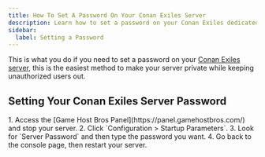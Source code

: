 ```yaml
---
title: How To Set A Password On Your Conan Exiles Server
description: Learn how to set a password on your Conan Exiles dedicated server.
sidebar:
  label: Setting a Password
---
```


This is what you do if you need to set a password on your [Conan Exiles server](https://www.gamehostbros.com/conan-exiles-server-hosting/), this is the easiest method to make your server private while keeping unauthorized users out.

## Setting Your Conan Exiles Server Password

<Steps>
1. Access the [Game Host Bros Panel](https://panel.gamehostbros.com/) and stop your server.
2. Click `Configuration > Startup Parameters`.
3. Look for `Server Password` and then type the password you want.
4. Go back to the console page, then restart your server.
</Steps>